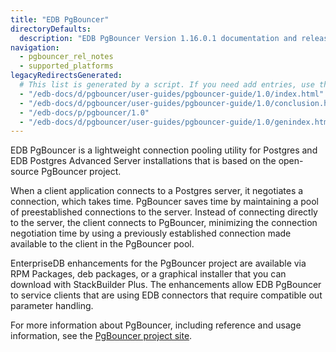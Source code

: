 ```yaml
---
title: "EDB PgBouncer"
directoryDefaults:
  description: "EDB PgBouncer Version 1.16.0.1 documentation and release notes."
navigation:
  - pgbouncer_rel_notes
  - supported_platforms
legacyRedirectsGenerated:
  # This list is generated by a script. If you need add entries, use the `legacyRedirects` key.
  - "/edb-docs/d/pgbouncer/user-guides/pgbouncer-guide/1.0/index.html"
  - "/edb-docs/d/pgbouncer/user-guides/pgbouncer-guide/1.0/conclusion.html"
  - "/edb-docs/p/pgbouncer/1.0"
  - "/edb-docs/d/pgbouncer/user-guides/pgbouncer-guide/1.0/genindex.html"
---
```



EDB PgBouncer is a lightweight connection pooling utility for Postgres and EDB Postgres Advanced Server installations that is based on the open-source PgBouncer project.

When a client application connects to a Postgres server, it negotiates a connection, which takes time. PgBouncer saves time by maintaining a pool of preestablished connections to the server. Instead of connecting directly to the server, the client connects to PgBouncer, minimizing the connection negotiation time by using a previously established connection made available to the client in the PgBouncer pool.

EnterpriseDB enhancements for the PgBouncer project are available via RPM Packages, deb packages, or a graphical installer that you can download with StackBuilder Plus. The enhancements allow EDB PgBouncer to service clients that are using EDB connectors that require compatible out parameter handling.

For more information about PgBouncer, including reference and usage information, see the [PgBouncer project site](https://www.pgbouncer.org).

